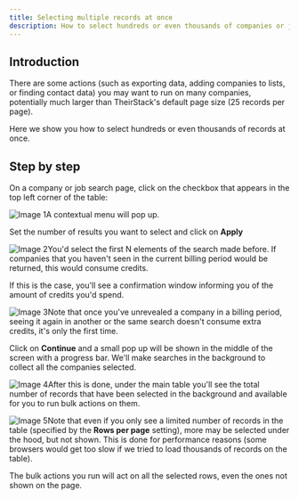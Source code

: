 ```yaml
---
title: Selecting multiple records at once
description: How to select hundreds or even thousands of companies or jobs at once to export them, add companies to lists or finding contact details from those companies.
---
```


Introduction
------------

There are some actions (such as exporting data, adding companies to lists, or finding contact data) you may want to run on many companies, potentially much larger than TheirStack's default page size (25 records per page).

Here we show you how to select hundreds or even thousands of records at once.

Step by step
------------

On a company or job search page, click on the checkbox that appears in the top left corner of the table:

![Image 1](https://images.prismic.io/theirstack/Zk9VzSol0Zci9ZXl_Zky6GSol0Zci9U0X_ScreenShot2024-05-21at5.12.57PM.png?auto=format,compress)A contextual menu will pop up.

Set the number of results you want to select and click on **Apply**

![Image 2](https://images.prismic.io/theirstack/ZkzDPyol0Zci9U6c_CleanShot2024-05-21at17.51.58%402x.png?auto=format,compress)You'd select the first N elements of the search made before. If companies that you haven't seen in the current billing period would be returned, this would consume credits.

If this is the case, you'll see a confirmation window informing you of the amount of credits you'd spend.

![Image 3](https://images.prismic.io/theirstack/Zky7Eyol0Zci9U1Q_ScreenShot2024-05-21at5.16.44PM.png?auto=format,compress)Note that once you've unrevealed a company in a billing period, seeing it again in another or the same search doesn't consume extra credits, it's only the first time.

Click on **Continue** and a small pop up will be shown in the middle of the screen with a progress bar. We'll make searches in the background to collect all the companies selected.

![Image 4](https://images.prismic.io/theirstack/Zky7riol0Zci9U1y_ScreenShot2024-05-21at5.19.19PM.png?auto=format,compress)After this is done, under the main table you'll see the total number of records that have been selected in the background and available for you to run bulk actions on them.

![Image 5](https://images.prismic.io/theirstack/Zk9V2yol0Zci9ZXn_Zky8oSol0Zci9U2i_ScreenShot2024-05-21at5.21.15PM.png?auto=format,compress)Note that even if you only see a limited number of records in the table (specified by the **Rows per page** setting), more may be selected under the hood, but not shown. This is done for performance reasons (some browsers would get too slow if we tried to load thousands of records on the table).

The bulk actions you run will act on all the selected rows, even the ones not shown on the page.